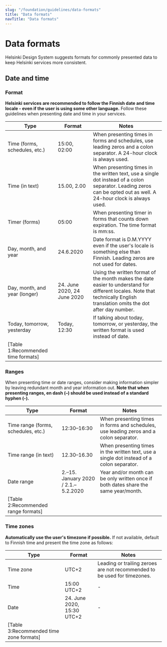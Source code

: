 ```yaml
---
slug: "/foundation/guidelines/data-formats"
title: "Data formats"
navTitle: "Data formats"
---
```



# Data formats

<LeadParagraph>Helsinki Design System suggests formats for commonly presented data to keep Helsinki services more consistent.</LeadParagraph>

## Date and time

### Format
**Helsinki services are recommended to follow the Finnish date and time locale - even if the user is using some other language.** Follow these guidelines when presenting date and time in your services.

Type                            | Format                        | Notes
--------------------------------|-------------------------------|----------------------------------------------------------------------------------------------------------------------------------------------------------------------
Time (forms, schedules, etc.)   | 15:00, 02:00                  | When presenting times in forms and schedules, use leading zeros and a colon separator. A 24-hour clock is always used.
Time (in text)                  | 15.00, 2.00                   | When presenting times in the written text, use a single dot instead of a colon separator. Leading zeros can be opted out as well. A 24-hour clock is always used.
Timer (forms)                   | 05:00                         | When presenting timer in forms that counts down expiration. The time format is mm:ss.
Day, month, and year            | 24.6.2020                     | Date format is D.M.YYYY even if the user's locale is something else than Finnish. Leading zeros are not used for dates.
Day, month, and year (longer)   | 24. June 2020, 24 June 2020   | Using the written format of the month makes the date easier to understand for different locales. Note that technically English translation omits the dot after day number.
Today, tomorrow, yesterday      | Today, 12:30                  | If talking about today, tomorrow, or yesterday, the written format is used instead of date.
[Table 1:Recommended time formats]|

### Ranges
When presenting time or date ranges, consider making information simpler by leaving redundant month and year information out. **Note that when presenting ranges, en dash (–) should be used instead of a standard hyphen (-).**

Type                                  | Format                                 | Notes
--------------------------------------|----------------------------------------|---------------------------------------------------------------------------------------
Time range (forms, schedules, etc.)   | 12:30–16:30                            | When presenting times in forms and schedules, use leading zeros and a colon separator.
Time range (in text)                  | 12.30–16.30                            | When presenting times in the written text, use a single dot instead of a colon separator.
Date range                            | 2.–15. January 2020 / 2.1.–5.2.2020    | Year and/or month can be only written once if both dates share the same year/month.
[Table 2:Recommended range formats]|

### Time zones
**Automatically use the user's timezone if possible.** If not available, default to Finnish time and present the time zone as follows:

Type       | Format                          | Notes
-----------|---------------------------------|---------------------------------------------------------------------------------------------
Time zone  | UTC+2                           | Leading or trailing zeroes are not recommended to be used for timezones.
Time       | 15:00 UTC+2                     | -
Date       | 24. June 2020, 15:30 UTC+2      | -
[Table 3:Recommended time zone formats]|